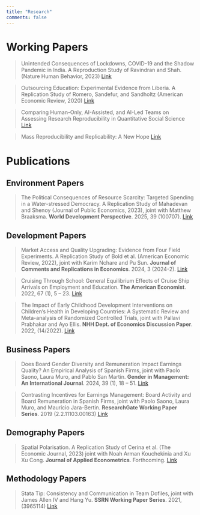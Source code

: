 ```yaml
---
title: "Research"
comments: false
---
```


# Working Papers

> Unintended Consequences of Lockdowns, COVID-19 and the Shadow Pandemic in India. A Reproduction Study of Ravindran and Shah. (Nature Human Behavior, 2023) [Link](https://www.econstor.eu/bitstream/10419/318264/1/I4R-DP230.pdf)

> Outsourcing Education: Experimental Evidence from Liberia. A Replication Study of Romero, Sandefur, and Sandholtz (American Economic Review, 2020) [Link](https://osf.io/dnyu5/)

> Comparing Human-Only, AI-Assisted, and AI-Led Teams on Assessing Research Reproducibility in Quantitative Social Science [Link](https://www.econstor.eu/bitstream/10419/308508/1/I4R-DP195.pdf)

> Mass Reproducibility and Replicability: A New Hope [Link](https://docs.iza.org/dp16912.pdf)


# Publications


## Environment Papers

> The Political Consequences of Resource Scarcity: Targeted Spending in a Water-stressed Democracy. A Replication Study of Mahadevan and Shenoy (Journal of Public Economics, 2023), joint with Matthew Braaksma. **World Development Perspective**. 2025, 39 (100707). [Link](https://www.econstor.eu/bitstream/10419/318265/1/I4R-DP231.pdf)

## Development Papers

> Market Access and Quality Upgrading: Evidence from Four Field Experiments. A Replication Study of Bold et al. (American Economic Review, 2022), joint with Karim Nchare and Pu Sun. **Journal of Comments and Replications in Economics**. 2024, 3 (2024-2). [Link](https://www.jcr-econ.org/market-access-and-quality-upgrading-replication/)

> Cruising Through School: General Equilibrium Effects of Cruise Ship Arrivals on Employment and Education. **The American Economist**. 2022, 67 (1), 5 – 23. [Link](https://journals.sagepub.com/doi/10.1177/05694345211054515)

> The Impact of Early Childhood Development Interventions on Children’s Health in Developing Countries: A Systematic Review and Meta-analysis of Randomized Controlled Trials, joint with Pallavi Prabhakar and Ayo Ellis. **NHH Dept. of Economics Discussion Paper**. 2022, (14/2022). [Link](https://papers.ssrn.com/sol3/papers.cfm?abstract_id=4240945)


## Business Papers

> Does Board Gender Diversity and Remuneration Impact Earnings Quality? An Empirical Analysis of Spanish Firms, joint with Paolo Saono, Laura Muro, and Pablo San Martin. **Gender in Management: An International Journal**. 2024, 39 (1), 18 – 51. [Link](https://www.emerald.com/insight/content/doi/10.1108/gm-04-2021-0113/full/html)

> Contrasting Incentives for Earnings Management: Board Activity and Board Remuneration in Spanish Firms, joint with Paolo Saono, Laura Muro, and Mauricio Jara-Bertin. **ResearchGate Working Paper Series**. 2019 (2.2.11103.00163) [Link](https://www.researchgate.net/publication/338165813_Contrasting_Incentives_for_Earnings_Management_Board_Activity_and_Board_Remuneration_in_Spanish_Firms)

## Demography Papers 

> Spatial Polarisation. A Replication Study of Cerina et al. (The Economic Journal, 2023) joint with Noah Arman Kouchekinia and Xu Xu Cong. **Journal of Applied Econometrics**. Forthcoming. [Link]()

## Methodology Papers

> Stata Tip: Consistency and Communication in Team Dofiles, joint with James Allen IV and Hang Yu. **SSRN Working Paper Series**. 2021, (3965114) [Link](https://papers.ssrn.com/sol3/papers.cfm?abstract_id=3965114)

